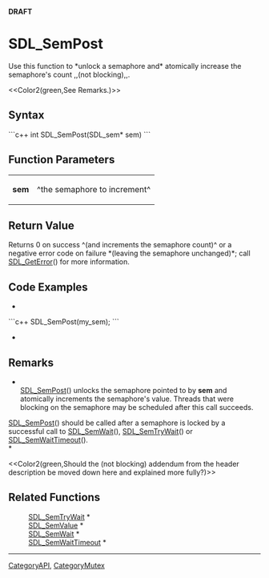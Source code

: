 <!-- pragma section-numbers off -->
<!-- pragma disable-camelcase -->
'''DRAFT'''

= SDL_SemPost =
Use this function to *unlock a semaphore and* atomically increase the semaphore's count ,,(not blocking),,.

<<Color2(green,See Remarks.)>>


== Syntax ==
```c++
int SDL_SemPost(SDL_sem* sem)
```

== Function Parameters ==
{|
|'''sem'''
|^the semaphore to increment^
|}

== Return Value ==
Returns 0 on success ^(and increments the semaphore count)^ or a negative error code on failure *(leaving the semaphore unchanged)*; call [[SDL_GetError]]() for more information.

== Code Examples ==
*
```c++
SDL_SemPost(my_sem);
```
*

== Remarks ==
*<br/>[[SDL_SemPost]]() unlocks the semaphore pointed to by '''sem''' and atomically increments the semaphore's value. Threads that were blocking on the semaphore may be scheduled after this call succeeds.

[[SDL_SemPost]]() should be called after a semaphore is locked by a successful call to [[SDL_SemWait]](), [[SDL_SemTryWait]]() or [[SDL_SemWaitTimeout]](). <br/>*

<<Color2(green,Should the (not blocking) addendum from the header description be moved down here and explained more fully?)>>

== Related Functions ==
:[[SDL_SemTryWait]] *
:[[SDL_SemValue]] *
:[[SDL_SemWait]] *
:[[SDL_SemWaitTimeout]] *

----
[[CategoryAPI]], [[CategoryMutex]]
